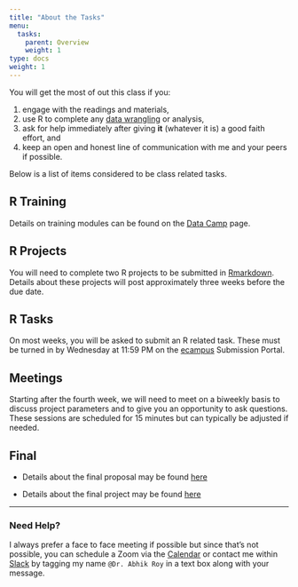 ```yaml
---
title: "About the Tasks"
menu:
  tasks:
    parent: Overview
    weight: 1
type: docs
weight: 1
---
```


You will get the most of out this class if you:

1. engage with the readings and materials,
2. use R to complete any [data wrangling](https://en.wikipedia.org/wiki/Data_wrangling){target="_blank"} or analysis,
3. ask for help immediately after giving **it** (whatever it is) a good faith effort, and
4. keep an open and honest line of communication with me and your peers if possible.

Below is a list of items considered to be class related tasks.

## R Training
Details on training modules can be found on the [Data Camp](/datacamp/) page.

## R Projects
You will need to complete two R projects to be submitted in [Rmarkdown](/resources/rmarkdown/). Details about these projects will post approximately three weeks before the due date.

## R Tasks
On most weeks, you will be asked to submit an R related task. These must be turned in by Wednesday at 11:59 PM on the [ecampus](https://ecampus.wvu.edu/){target="_blank"} Submission Portal.

## Meetings
Starting after the fourth week, we will need to meet on a biweekly basis to discuss project parameters and to give you an opportunity to ask questions. These sessions are scheduled for 15 minutes but can typically be adjusted if needed.

## Final

- Details about the final proposal may be found [here](/tasks/proposal-tasks/)

- Details about the final project may be found [here](/tasks/project-tasks/)

<hr />

### Need Help?
I always prefer a face to face meeting if possible but since that's not possible, you can schedule a Zoom via the [Calendar](https://calendly.com/nopiecharts){target="_blank"} or contact me within [Slack](https://2021edp693g.slack.com){target="_blank"} by tagging my name `@Dr. Abhik Roy` in a text box along with your message.
